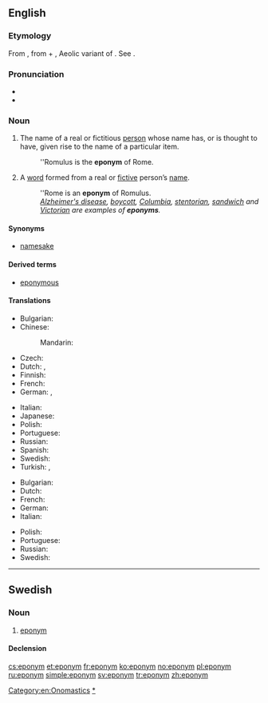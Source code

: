 ==English==
{{was wotd|2006|November|18}}
{{wikipedia}}

===Etymology===
From {{etyl|grc}} {{term|ἐπώνυμος|tr=epōnumos|lang=grc|sc=polytonic}}, from {{term|ἐπί||upon|tr=epi|lang=grc|sc=polytonic}} + {{term|ὄνυμα|tr=onuma|lang=grc|sc=polytonic}}, Aeolic variant of {{term|ὄνομα||name|tr=onoma|lang=grc|sc=polytonic}}. See {{term|-onym}}.

===Pronunciation===
* {{IPA|/ˈɛpənɪm/}}
* {{audio|en-us-eponym.ogg|Audio (US)}}

===Noun===
{{en-noun}}

# The name of a real or fictitious [[person]] whose name has, or is thought to have, given rise to the name of a particular item.
#: ''Romulus is the '''eponym''' of Rome.
# A [[word]] formed from a real or [[fictive]] person’s [[name]].
#: ''Rome is an '''eponym''' of Romulus.
#: ''[[Alzheimer's disease]], [[boycott]], [[Columbia]], [[stentorian]], [[sandwich]] and [[Victorian]] are examples of '''eponyms'''.''

====Synonyms====
* [[namesake]]

====Derived terms====
* [[eponymous]]

====Translations====
{{trans-top|name of a person that has given rise to the name of something}}
* Bulgarian: {{t-|bg|епоним|m|tr=eponim|sc=Cyrl}}
* Chinese:
*: Mandarin: {{t|cmn|名祖|tr=míngzǔ|sc=Hani}}
* Czech: {{t-|cs|eponymum|n}}
* Dutch: {{t+|nl|eponiem|n}}, {{t-|nl|naamgever|m}}
* Finnish: {{t-|fi|eponyymi}}
* French: {{t+|fr|éponyme|m}}
* German: {{t-|de|Namensgeber|m}}, {{t+|de|Eponym|n}}
{{trans-mid}}
* Italian: {{t+|it|eponimo|m}}
* Japanese: {{t-|ja|名祖|tr=なおや, naoya|sc=Jpan}}
* Polish: {{t+|pl|eponim|m}}
* Portuguese: {{t+|pt|epônimo|m}}
* Russian: {{t+|ru|эпоним|m|tr=epónim|sc=Cyrl}}
* Spanish: {{t+|es|epónimo|m}}
* Swedish: {{t+|sv|eponym|c}}
* Turkish: {{qualifier|psychology}} {{t-|tr|eponim}}, {{t-|tr|ad veren}}
{{trans-bottom}}

{{trans-top|word formed from a person’s name}}
* Bulgarian: {{t-|bg|епоним|m|tr=eponim|sc=Cyrl}}
* Dutch: {{t+|nl|eponiem|n}}
* French: {{t+|fr|éponyme|m}}
* German: {{t+|de|Eponym|n}}
* Italian: {{t+|it|eponimo|m}}
{{trans-mid}}
* Polish: {{t+|pl|eponim|m}}
* Portuguese: {{t+|pt|epônimo|m}}
* Russian: {{t+|ru|эпоним|m|tr=epónim|sc=Cyrl}}
* Swedish: {{t+|sv|eponym|c}}
{{trans-bottom}}

[[Category:en:Onomastics]]

----

==Swedish==

===Noun===
{{head|sv|noun|g=c}}

# [[#English|eponym]]

====Declension====
{{sv-noun-reg-er}}

[[Category:Swedish eponyms|*]]

[[cs:eponym]]
[[et:eponym]]
[[fr:eponym]]
[[ko:eponym]]
[[no:eponym]]
[[pl:eponym]]
[[ru:eponym]]
[[simple:eponym]]
[[sv:eponym]]
[[tr:eponym]]
[[zh:eponym]]